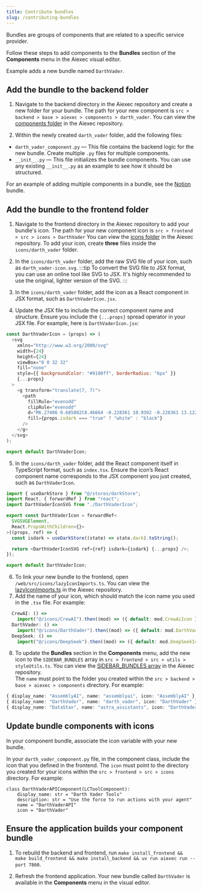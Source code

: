 ```yaml
---
title: Contribute bundles
slug: /contributing-bundles
---
```


Bundles are groups of components that are related to a specific service provider.

Follow these steps to add components to the **Bundles** section of the **Components** menu in the Aiexec visual editor.

Example adds a new bundle named `DarthVader`.

## Add the bundle to the backend folder

1. Navigate to the backend directory in the Aiexec repository and create a new folder for your bundle.
The path for your new component is `src > backend > base > aiexec > components > darth_vader`.
You can view the [components folder](https://github.com/khulnasoft-lab/aiexec/tree/main/api/base/aiexec/components) in the Aiexec repository.

2. Within the newly created `darth_vader` folder, add the following files:

* `darth_vader_component.py` — This file contains the backend logic for the new bundle. Create multiple `.py` files for multiple components.
* `__init__.py` — This file initializes the bundle components. You can use any existing `__init__.py` as an example to see how it should be structured.

For an example of adding multiple components in a bundle, see the [Notion](https://github.com/khulnasoft-lab/aiexec/tree/main/api/base/aiexec/components/Notion) bundle.


## Add the bundle to the frontend folder

1. Navigate to the frontend directory in the Aiexec repository to add your bundle's icon.
The path for your new component icon is `src > frontend > src > icons > DarthVader`
You can view the [icons folder](https://github.com/khulnasoft-lab/aiexec/tree/main/web/src/icons) in the Aiexec repository.
To add your icon, create **three** files inside the `icons/darth_vader` folder.

2. In the `icons/darth_vader` folder, add the raw SVG file of your icon, such as `darth_vader-icon.svg`.
:::tip
To convert the SVG file to JSX format, you can use an online tool like SVG to JSX.
It's highly recommended to use the original, lighter version of the SVG.
:::
3. In the `icons/darth_vader` folder, add the icon as a React component in JSX format, such as `DarthVaderIcon.jsx`.
4. Update the JSX file to include the correct component name and structure.
Ensure you include the `{...props}` spread operator in your JSX file.
For example, here is `DarthVaderIcon.jsx`:
```javascript
const DarthVaderIcon = (props) => (
  <svg
    xmlns="http://www.w3.org/2000/svg"
    width={24}
    height={24}
    viewBox="0 0 32 32"
    fill="none"
    style={{ backgroundColor: "#9100ff", borderRadius: "6px" }}
    {...props}
  >
    <g transform="translate(7, 7)">
      <path
        fillRule="evenodd"
        clipRule="evenodd"
        d="M6.27406 0.685082C8.46664 -0.228361 10.9302 -0.228361 13.1229 0.685082C14.6773 1.33267 16.0054 2.40178 16.9702 3.75502C17.6126 4.65574 17.0835 5.84489 16.045 6.21613L13.5108 7.12189C12.9962 7.30585 12.4289 7.26812 11.9429 7.01756C11.8253 6.95701 11.7298 6.86089 11.6696 6.74266L10.2591 3.97469C10.0249 3.51519 9.37195 3.51519 9.13783 3.97469L7.72731 6.74274C7.66714 6.86089 7.57155 6.95701 7.454 7.01756L4.70187 8.43618C4.24501 8.67169 4.24501 9.3284 4.70187 9.56391L7.454 10.9825C7.57155 11.0431 7.66714 11.1392 7.72731 11.2574L9.13783 14.0254C9.37195 14.4849 10.0249 14.4849 10.2591 14.0254L11.6696 11.2574C11.7298 11.1392 11.8253 11.0431 11.9428 10.9825C12.429 10.7319 12.9965 10.6942 13.5112 10.8781L16.045 11.7838C17.0835 12.1551 17.6126 13.3442 16.9704 14.245C16.0054 15.5982"
        fill={props.isdark === "true" ? "white" : "black"}
      />
    </g>
  </svg>
);

export default DarthVaderIcon;
```

5. In the `icons/darth_vader` folder, add the React component itself in TypeScript format, such as `index.tsx`.
Ensure the icon’s React component name corresponds to the JSX component you just created, such as `DarthVaderIcon`.
```typescript
import { useDarkStore } from "@/stores/darkStore";
import React, { forwardRef } from "react";
import DarthVaderIconSVG from "./DarthVaderIcon";

export const DarthVaderIcon = forwardRef<
  SVGSVGElement,
  React.PropsWithChildren<{}>
>((props, ref) => {
  const isdark = useDarkStore((state) => state.dark).toString();

  return <DarthVaderIconSVG ref={ref} isdark={isdark} {...props} />;
});

export default DarthVaderIcon;
```

6. To link your new bundle to the frontend, open `/web/src/icons/lazyIconImports.ts`.
You can view the [lazyIconImports.ts](https://github.com/khulnasoft-lab/aiexec/blob/main/web/src/icons/lazyIconImports.ts) in the Aiexec repository.
7. Add the name of your icon, which should match the icon name you used in the `.tsx` file.
For example:
```typescript
  CrewAI: () =>
    import("@/icons/CrewAI").then((mod) => ({ default: mod.CrewAiIcon })),
  DarthVader: () =>
    import("@/icons/DarthVader").then((mod) => ({ default: mod.DarthVaderIcon })),
  DeepSeek: () =>
    import("@/icons/DeepSeek").then((mod) => ({ default: mod.DeepSeekIcon })),
```

8. To update the **Bundles** section in the **Components** menu, add the new icon to the `SIDEBAR_BUNDLES` array in `src > frontend > src > utils > styleUtils.ts`.
You can view the [SIDEBAR_BUNDLES array](https://github.com/khulnasoft-lab/aiexec/blob/main/web/src/utils/styleUtils.ts#L231) in the Aiexec repository.\
The `name` must point to the folder you created within the `src > backend > base > aiexec > components` directory.
For example:
```typescript
{ display_name: "AssemblyAI", name: "assemblyai", icon: "AssemblyAI" },
{ display_name: "DarthVader", name: "darth_vader", icon: "DarthVader" },
{ display_name: "DataStax", name: "astra_assistants", icon: "DarthVader" },
```

## Update bundle components with icons

In your component bundle, associate the icon variable with your new bundle.

In your `darth_vader_component.py` file, in the component class, include the icon that you defined in the frontend.
The `icon` must point to the directory you created for your icons within the `src > frontend > src > icons` directory.
For example:
```
class DarthVaderAPIComponent(LCToolComponent):
    display_name: str = "Darth Vader Tools"
    description: str = "Use the force to run actions with your agent"
    name = "DarthVaderAPI"
    icon = "DarthVader"
```

## Ensure the application builds your component bundle

1. To rebuild the backend and frontend, run `make install_frontend && make build_frontend && make install_backend && uv run aiexec run --port 7860`.

2. Refresh the frontend application.
Your new bundle called `DarthVader` is available in the **Components** menu in the visual editor.